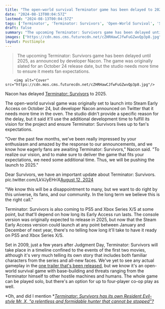 ```yaml
---
title: "The open-world survival Terminator game has been delayed to 2025 so that the devs can 'do right by this universe, its fans, and our community'"
date: "2024-08-13T00:04:57Z"
lastmod: "2024-08-13T00:04:57Z"
tags: ['Terminator', 'Terminator: Survivors', 'Open-World Survival', 'Steam Early Access', 'PS5', 'Xbox Series X/S']
draft: false
summary: "The upcoming Terminator: Survivors game has been delayed until 2025, as announced by developer Nacon. The game was originally slated for an October 24 release date, but the studio needs more time to ensure it meets fan expectations."
images: ["https://cdn.mos.cms.futurecdn.net/cZHRHawCJfwFuGZwvQp3p8.jpg"]
layout: PostSimple
---
```

> The upcoming Terminator: Survivors game has been delayed until 2025, as announced by developer Nacon. The game was originally slated for an October 24 release date, but the studio needs more time to ensure it meets fan expectations.


        <img alt="Cover" src="https://cdn.mos.cms.futurecdn.net/cZHRHawCJfwFuGZwvQp3p8.jpg"/>
        
Nacon has delayed [Terminator: Survivors](https://www.gamesradar.com/terminator-survivors-guide/) to 2025.

The open-world survival game was originally set to launch into Steam Early Access on October 24, but developer Nacon announced on Twitter that it needs more time in the oven. The studio didn't provide a specific reason for the delay, but it said it'll use the additional development time to fulfill its vision for the project and ensure Terminator: Survivors lives up to fan's expectations.

"Over the past few months, we’ve been really impressed by your enthusiasm and amazed by the response to our announcements, and we know how eagerly fans are awaiting Terminator: Survivors," Nacon said. "To realize our vision, and to make sure to deliver the game that fits your expectations, we need some additional time. Thus, we will be pushing the launch to 2025."

Dear Survivors, we have an important update about Terminator: Survivors. pic.twitter.com/LkVJyEHriX[August 12, 2024](https://twitter.com/SurviveTheT800/status/1823011706836029701)

"We know this will be a disappointment to many, but we want to do right by this universe, its fans, and our community. In the long term we believe this is the right call."

Terminator: Survivors is also coming to PS5 and Xbox Series X/S at some point, but that'll depend on how long its Early Access run lasts. The console version was originally expected to release in 2025, but now that the Steam Early Access version could launch at any point between January and December of next year, there's no telling how long it'll take to have it ready on PS5 and Xbox Series X/S.

Set in 2009, just a few years after Judgment Day, Terminator: Survivors will take place in a timeline confined to the events of the first two movies, although it's very much telling its own story that includes both familiar characters from the series and all-new faces. We've yet to see any actual gameplay in the [one trailer that's been released](https://www.gamesradar.com/terminator-survivors-is-the-extremely-descriptive-name-for-the-terminator-open-world-survival-game-launching-in-early-access-this-year/), but we know it's an open-world survival game with base-building and threats ranging from the Terminator himself to other hostile machines and humans. The whole game can be played solo, but there's an option for up to four-player co-op play as well.

*Oh, and did I mention *[<em>Terminator: Survivors has its own Resident Evil-style Mr. X, "a relentless and formidable hunter that cannot be stopped"?</em>](https://www.gamesradar.com/games/open-world/oh-no-the-open-world-terminator-survival-game-has-its-own-resident-evil-style-mr-x-a-relentless-and-formidable-hunter-that-cannot-be-stopped/)
        